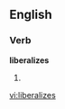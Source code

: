
==English==

===Verb===
'''liberalizes'''

# {{third-person singular of|[[liberalize]]}}

[[vi:liberalizes]]